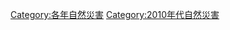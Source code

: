 {{Commons category|2011 natural disasters}}
{{Natural disasters by year|m=2|c=0|d=1|y=1}}

[[Category:各年自然災害|Category:各年自然災害]]
[[Category:2010年代自然災害|Category:2010年代自然災害]]